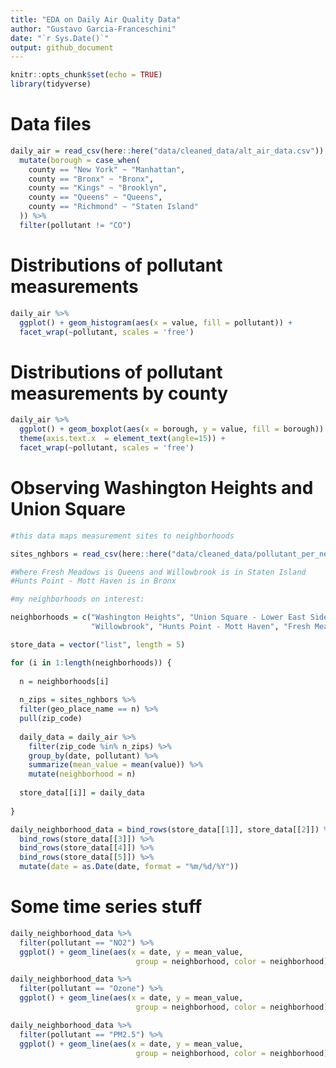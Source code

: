 ```yaml
---
title: "EDA on Daily Air Quality Data"
author: "Gustavo Garcia-Franceschini"
date: "`r Sys.Date()`"
output: github_document
---
```


```r
knitr::opts_chunk$set(echo = TRUE)
library(tidyverse)
```

# Data files

```r
daily_air = read_csv(here::here("data/cleaned_data/alt_air_data.csv")) %>%
  mutate(borough = case_when(
    county == "New York" ~ "Manhattan",
    county == "Bronx" ~ "Bronx",
    county == "Kings" ~ "Brooklyn",
    county == "Queens" ~ "Queens",
    county == "Richmond" ~ "Staten Island"
  )) %>% 
  filter(pollutant != "CO")
```

# Distributions of pollutant measurements

```r
daily_air %>%
  ggplot() + geom_histogram(aes(x = value, fill = pollutant)) + 
  facet_wrap(~pollutant, scales = 'free')
```

# Distributions of pollutant measurements by county

```r
daily_air %>%
  ggplot() + geom_boxplot(aes(x = borough, y = value, fill = borough)) + 
  theme(axis.text.x  = element_text(angle=15)) +
  facet_wrap(~pollutant, scales = 'free')
```

# Observing Washington Heights and Union Square

```r
#this data maps measurement sites to neighborhoods

sites_nghbors = read_csv(here::here("data/cleaned_data/pollutant_per_neighborhood.csv"))

```

```r
#Where Fresh Meadows is Queens and Willowbrook is in Staten Island
#Hunts Point - Mott Haven is in Bronx

#my neighborhoods on interest:

neighborhoods = c("Washington Heights", "Union Square - Lower East Side",
                  "Willowbrook", "Hunts Point - Mott Haven", "Fresh Meadows")

store_data = vector("list", length = 5)

for (i in 1:length(neighborhoods)) {
  
  n = neighborhoods[i]
  
  n_zips = sites_nghbors %>%
  filter(geo_place_name == n) %>%
  pull(zip_code)
  
  daily_data = daily_air %>%
    filter(zip_code %in% n_zips) %>%
    group_by(date, pollutant) %>%
    summarize(mean_value = mean(value)) %>%
    mutate(neighborhood = n)
  
  store_data[[i]] = daily_data
  
}
```

```r
daily_neighborhood_data = bind_rows(store_data[[1]], store_data[[2]]) %>%
  bind_rows(store_data[[3]]) %>%
  bind_rows(store_data[[4]]) %>%
  bind_rows(store_data[[5]]) %>%
  mutate(date = as.Date(date, format = "%m/%d/%Y"))
```

# Some time series stuff

```r
daily_neighborhood_data %>%
  filter(pollutant == "NO2") %>%
  ggplot() + geom_line(aes(x = date, y = mean_value,
                            group = neighborhood, color = neighborhood))
```

```r

daily_neighborhood_data %>%
  filter(pollutant == "Ozone") %>%
  ggplot() + geom_line(aes(x = date, y = mean_value,
                            group = neighborhood, color = neighborhood))
```

```r

daily_neighborhood_data %>%
  filter(pollutant == "PM2.5") %>%
  ggplot() + geom_line(aes(x = date, y = mean_value,
                            group = neighborhood, color = neighborhood))
```